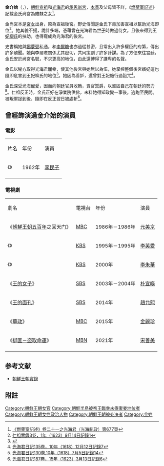 {{東亞女性歷史人物
|名稱=金介始<br>김개시
|身份=
|國家=[[李氏朝鲜|朝鮮國]]
|畫像=
|說明=
|姓=
|名=
|姓名=金介始
|字=
|最高職務=[[承恩尚宮|承恩尚宮]]
|封爵=
|位號=
|封號=
|御稱號=
|湯沐邑=
|徽號=
|宮號1=
|宮號2=
|神號=
|尊號=
|乳名=
|幼名=
|兒名=
|童名=
|小字=
|號=
|法號=
|院號=
|其他名號=
|出生年=
|出生地=漢城
|婚年=
|逝世年=1623年
|逝世地=
|諡號=
|墳墓|父親=
|嫡母=
|母親=
|夫=
|婚姻名份|夫之父=
|夫之母=
|夫之嫡母=
|夫之元配=
|夫之正室=
|夫之繼室=
|夫之平妻=
|夫之側室=
|兄弟=
|姊妹=
|嫡兄弟=
|嫡姊妹=
|庶兄弟=
|同胞兄弟=
|同胞姊妹=
|異母兄弟=
|異母姊妹=
|異父兄弟=
|異父姊妹=
|繼兄弟=
|繼姊妹=
|子=
|女=
|養子=
|養女=
|繼子=
|繼女=
|注釋=}}

'''金介始'''（{{lang-ko|'''김개시'''}}，{{bd||？|1623年||catIdx=K}}），[[朝鮮宣祖|朝鮮宣祖]]和[[光海君|光海君]]的[[承恩尚宮|承恩尚宮]]，[[祖籍|本貫]]及父母皆不詳，《[[燃藜室記述|燃藜室記述]]》記載金氏尚宮為賤隸之女<ref>[http://db.itkc.or.kr/itkcdb/text/imageViewPopup.jsp?bizName=MK&seojiId=kc_mk_h006&gunchaId=av021&muncheId=01&finId=013&startPage=mk_h006_v021_673&endPage=mk_h006_v021_678&setid=8703385&Pos=0&TotalCount=1 《燃藜室記述》卷二十一之光海君（光海亂政）第677頁 ]{{dead link|date=2018年4月 |bot=InternetArchiveBot |fix-attempted=yes }}</ref>。

金尚宮本是[[宫女|宮女]]出身，原為宣祖後宮。野史傳聞是金氏下毒加害宣祖以幫助光海即位<ref>[http://sillok.history.go.kr/inspection/insp_king.jsp?id=wpa_10109014_001&tabid=w 仁祖實錄3卷，1年（1623）9月14日記錄1]</ref>。她其貌不揚，詭計多端，憑藉曾在光海君為[[世子|世子]]時做過侍女，且後來得到[[廢妃柳氏|王妃柳氏]]的扶助，也得寵成為光海君的後宮。

史書稱她與[[鄭夢弼|鄭夢弼]]私通，和[[李爾瞻|李爾瞻]]也亦過從甚密，且常出入許多權臣的府第，傳出許多醜聞。她與李爾瞻關係尤其密切，共同策劃了許多計謀。為了方便來往宮廷，金氏安於尚宮名號，不求更高的地位，由此還博得了謙卑的名聲。

金氏以秘方取得光海君寵幸，使其他後宮與她無以為伍，她掌控整個後宮嬪妃這也隨即危害到王妃柳氏的地位<ref>{{cite web |url=http://sillok.history.go.kr/id/koa_10508011_011
|title=光海君日記69卷，5年（1613）8月11日記錄11
|accessdate=2017-11-14 }}</ref>。她因為善妒，還曾對王妃施行過詛咒<ref>[http://sillok.history.go.kr/inspection/insp_king.jsp?id=woa_11012012_007&tabid=w 光海君日記135卷，10年（1618）12月12日記錄7]</ref>。

金氏深受光海寵愛，因而向朝廷官員收賄，賣官鬻爵，以鞏固自己在朝廷的勢力<ref>[http://sillok.history.go.kr/inspection/insp_king.jsp?id=woa_11007005_014&tabid=w 光海君日記130卷,10年（1618）7月5日記錄14]</ref>。仁祖反正時，金氏正好在淨業院供佛，未料她得知政變一事後，逃跑至民間。被叛軍捉到後，隨即在反正翌日被處斬<ref>[http://sillok.history.go.kr/inspection/insp_king.jsp?id=woa_11503013_006&tabid=w 光海君日記187卷，15年（1623）3月13日記錄6]</ref>。

== 曾經飾演過金介始的演員 ==
===電影===
{|class="wikitable" width="65%" 
|-  align=center
| 片名 || 年份 || 演員 
|-
|《{{link-ko|仁穆大妃 (電影)|인목대비 (영화)|仁穆大妃}}》||1962年||[[李民子|李民子]]
|-
|}

===電視劇===
{|class="wikitable" width="65%" 
|-  align=center
| 劇名 || 電視台 || 年份 || 演員 
|-
| 《[[朝鮮王朝五百年|朝鮮王朝五百年]]之回天门》||[[文化廣播公司|MBC]]||1986年－1986年||[[元美京|元美京]]
|-
| 《{{link-ko|西宮 (韓國電視劇)|서궁|西宮}}》||[[韓國放送公社|KBS]]||1995年－1995年||[[李英愛|李英愛]]
|-
| 《{{link-ko|雷鳴 (韓國電視劇)|천둥소리|雷鳴}}》||[[韓國放送公社|KBS]]||2000年||[[李朱華|李朱華]]
|-
| 《[[王的女子|王的女子]]》|| [[SBS_(韓國)|SBS]]||2003年－2004年||[[朴宣暎|朴宣暎]]
|-
| 《[[王的面孔|王的面孔]]》|| [[SBS_(韓國)|SBS]]||2014年||[[趙允熙|趙允熙]]
|-
| 《[[華政|華政]]》||[[文化廣播公司|MBC]]||2015年||[[金麗珍|金麗珍]]
|-
| 《[[綁匪－盜取命運|綁匪－盜取命運]]》||[[每日放送_(韩国)|MBN]]||2021年||[[宋善美|宋善美]]
|-
|}

==参考文献==
*[http://sillok.history.go.kr/main/main.jsp 朝鮮王朝實錄] {{Wayback|url=http://sillok.history.go.kr/main/main.jsp |date=20150905161523 }}

==附註==
{{reflist}}

[[Category:朝鮮王朝女官|Category:朝鮮王朝女官]]
[[Category:朝鮮半島被帝王臨幸未得妻妾地位者|Category:朝鮮半島被帝王臨幸未得妻妾地位者]]
[[Category:朝鲜王朝女性政治人物|Category:朝鲜王朝女性政治人物]]
[[Category:朝鲜王朝被处决者|Category:朝鲜王朝被处决者]]
[[Category:金姓|Category:金姓]]